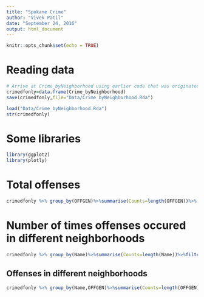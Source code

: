 ```yaml
---
title: "Spokane Crime"
author: "Vivek Patil"
date: "September 24, 2016"
output: html_document
---
```


```r
knitr::opts_chunk$set(echo = TRUE)
```

# Reading data

```r
# Arrive at Crime_byNeighborhood using earlier code that was originated by Krisztian
crimedfonly=data.frame(Crime_byNeighborhood)
save(crimedfonly,file="Data/Crime_byNeighborhood.Rda")

load("Data/Crime_byNeighborhood.Rda")
str(crimedfonly)
```

# Some libraries

```r
library(ggplot2)
library(plotly)

```

# Total offenses

```r
crimedfonly %>% group_by(OFFGEN)%>%summarise(Counts=length(OFFGEN))%>% ggplot(.,aes(reorder(OFFGEN,Counts),Counts))+geom_bar(stat="identity")+geom_text(aes(x=OFFGEN,y=Counts+2000,label=Counts))+coord_flip()+theme_bw()+labs(y="Count",x="")

```

# Number of times offenses occured in different neighborhoods

```r

crimedfonly %>% group_by(Name)%>%summarise(Counts=length(Name))%>%filter(Name!="")%>% ggplot(.,aes(reorder(Name,Counts),Counts))+geom_bar(stat="identity")+geom_text(aes(x=Name,y=Counts+1000,label=Counts))+coord_flip()+theme_bw()+labs(y="Count",x="")
```

## Offenses in different neighborhoods

```r

crimedfonly %>% group_by(Name,OFFGEN)%>%summarise(Counts=length(OFFGEN))%>%filter(Name!="")%>% ggplot(.,aes(OFFGEN,Counts))+geom_bar(stat="identity")+facet_wrap(~Name,scales="free")

```

